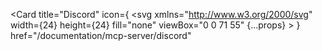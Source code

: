 <Card
  title="Discord"
  icon={
    <svg
      xmlns="http://www.w3.org/2000/svg"
      width={24}
      height={24}
      fill="none"
      viewBox="0 0 71 55"
      {...props}
    >
      <g clipPath="url(#a)">
        <path
          fill="#5865F2"
          d="M60.105 4.898A58.55 58.55 0 0 0 45.653.415a.22.22 0 0 0-.233.11 40.784 40.784 0 0 0-1.8 3.697c-5.456-.817-10.886-.817-16.23 0-.485-1.164-1.201-2.587-1.828-3.697a.228.228 0 0 0-.233-.11 58.386 58.386 0 0 0-14.451 4.483.207.207 0 0 0-.095.082C1.578 18.73-.944 32.144.293 45.39a.244.244 0 0 0 .093.167c6.073 4.46 11.955 7.167 17.729 8.962a.23.23 0 0 0 .249-.082 42.08 42.08 0 0 0 3.627-5.9.225.225 0 0 0-.123-.312 38.772 38.772 0 0 1-5.539-2.64.228.228 0 0 1-.022-.378c.372-.279.744-.569 1.1-.862a.22.22 0 0 1 .23-.03c11.619 5.304 24.198 5.304 35.68 0a.219.219 0 0 1 .233.027c.356.293.728.586 1.103.865a.228.228 0 0 1-.02.378 36.384 36.384 0 0 1-5.54 2.637.227.227 0 0 0-.121.315 47.249 47.249 0 0 0 3.624 5.897.225.225 0 0 0 .249.084c5.801-1.794 11.684-4.502 17.757-8.961a.228.228 0 0 0 .092-.164c1.48-15.315-2.48-28.618-10.497-40.412a.18.18 0 0 0-.093-.084Zm-36.38 32.427c-3.497 0-6.38-3.211-6.38-7.156 0-3.944 2.827-7.156 6.38-7.156 3.583 0 6.438 3.24 6.382 7.156 0 3.945-2.827 7.156-6.381 7.156Zm23.593 0c-3.498 0-6.38-3.211-6.38-7.156 0-3.944 2.826-7.156 6.38-7.156 3.582 0 6.437 3.24 6.38 7.156 0 3.945-2.798 7.156-6.38 7.156Z"
        />
      </g>
      <defs>
        <clipPath id="a">
          <path fill="#fff" d="M0 0h71v55H0z" />
        </clipPath>
      </defs>
    </svg>
  }
  href="/documentation/mcp-server/discord"
></Card> 